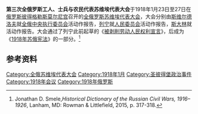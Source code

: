 '''第三次全俄罗斯工人、士兵与农民代表苏维埃代表大会'''于1918年1月23日至27日在[[俄罗斯|俄罗斯]][[彼得格勒|彼得格勒]][[斯莫尔尼宫|斯莫尔尼宫]]召开的[[全俄罗斯苏维埃代表大会|全俄罗斯苏维埃代表大会]]，大会分别由[[斯维尔德洛夫|斯维尔德洛夫]]就[[全俄中央执行委员会|全俄中央执行委员会]]活动作报告，[[列宁|列宁]]就[[俄罗斯苏维埃联邦社会主义共和国人民委员会|人民委员会]]活动作报告，[[斯大林|斯大林]]就{{le|民族人民委员会|People's Commissariat for Nationalities}}活动作报告。大会通过了列宁此前起草的《[[被剥削劳动人民权利宣言|被剥削劳动人民权利宣言]]》，后成为《[[1918年苏俄宪法|1918年苏俄宪法]]》的一部分。<ref>Jonathan D. Smele,''Historical Dictionary of the Russian Civil Wars, 1916–1926'', Lanham, MD: Rowman & Littlefield, 2015, p. 317-318.</ref>

==参考资料==
{{reflist}}
{{全俄罗斯苏维埃代表大会}}
[[Category:全俄苏维埃代表大会|Category:全俄苏维埃代表大会]]
[[Category:1918年1月|Category:1918年1月]]
[[Category:圣彼得堡政治事件|Category:圣彼得堡政治事件]]
[[Category:1918年会议|Category:1918年会议]]
[[Category:1918年俄罗斯|Category:1918年俄罗斯]]